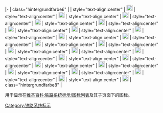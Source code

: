 <includeonly>|-
| class="hintergrundfarbe6" | {{{1}}}
| style="text-align:center" | [[File:BSicon_{{{1}}}.svg|x20px|border|&nbsp;]]
| style="text-align:center" | [[File:BSicon_e{{{1}}}.svg|x20px|border|&nbsp;]]
| style="text-align:center" | [[File:BSicon_x{{{1}}}.svg|x20px|border|&nbsp;]]
| style="text-align:center" | [[File:BSicon_ex{{{1}}}.svg|x20px|border|&nbsp;]]
| style="text-align:center" | [[File:BSicon_t{{{1}}}.svg|x20px|border|&nbsp;]]
| style="text-align:center" | [[File:BSicon_et{{{1}}}.svg|x20px|border|&nbsp;]]
| style="text-align:center" | [[File:BSicon_xt{{{1}}}.svg|x20px|border|&nbsp;]]
| style="text-align:center" | [[File:BSicon_ext{{{1}}}.svg|x20px|border|&nbsp;]]
| style="text-align:center" | [[File:BSicon_h{{{1}}}.svg|x20px|border|&nbsp;]]
| style="text-align:center" | [[File:BSicon_eh{{{1}}}.svg|x20px|border|&nbsp;]]
| style="text-align:center" | [[File:BSicon_xh{{{1}}}.svg|x20px|border|&nbsp;]]
| style="text-align:center" | [[File:BSicon_exh{{{1}}}.svg|x20px|border|&nbsp;]]
| style="text-align:center" | [[File:BSicon_u{{{1}}}.svg|x20px|border|&nbsp;]]
| style="text-align:center" | [[File:BSicon_ue{{{1}}}.svg|x20px|border|&nbsp;]]
| style="text-align:center" | [[File:BSicon_ux{{{1}}}.svg|x20px|border|&nbsp;]]
| style="text-align:center" | [[File:BSicon_uex{{{1}}}.svg|x20px|border|&nbsp;]]
| style="text-align:center" | [[File:BSicon_ut{{{1}}}.svg|x20px|border|&nbsp;]]
| style="text-align:center" | [[File:BSicon_uet{{{1}}}.svg|x20px|border|&nbsp;]]
| style="text-align:center" | [[File:BSicon_uxt{{{1}}}.svg|x20px|border|&nbsp;]]
| style="text-align:center" | [[File:BSicon_uext{{{1}}}.svg|x20px|border|&nbsp;]]
| style="text-align:center" | [[File:BSicon_uh{{{1}}}.svg|x20px|border|&nbsp;]]
| style="text-align:center" | [[File:BSicon_ueh{{{1}}}.svg|x20px|border|&nbsp;]]
| style="text-align:center" | [[File:BSicon_uxh{{{1}}}.svg|x20px|border|&nbsp;]]
| style="text-align:center" | [[File:BSicon_uexh{{{1}}}.svg|x20px|border|&nbsp;]]
| class="hintergrundfarbe8" | {{{2|}}} <span style="font-size:80%">{{{3|}}}</span></includeonly><noinclude>

用于显示在[[维基百科:铁路系统标示/图标列表]]及其子页面下的图标。
{{Documentation}}
[[Category:铁路系统标示]]

</noinclude>